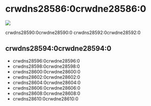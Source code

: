 # crwdns28586:0crwdne28586:0

<p style={{ "text-align": "center" }}>
  <img src=crwdns35782:0crwdne35782:0 />
  <br />
</p>

crwdns28590:0crwdne28590:0 crwdns28592:0crwdne28592:0

## crwdns28594:0crwdne28594:0

- crwdns28596:0crwdne28596:0
- crwdns28598:0crwdne28598:0
- crwdns28600:0crwdne28600:0
- crwdns28602:0crwdne28602:0
- crwdns28604:0crwdne28604:0
- crwdns28606:0crwdne28606:0
- crwdns28608:0crwdne28608:0
- crwdns28610:0crwdne28610:0
